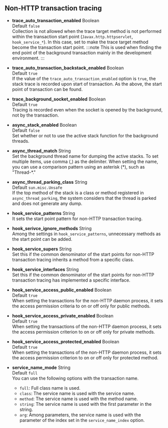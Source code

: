 ## Non-HTTP transaction tracing

-   **trace_auto_transaction_enabled** <span class='type'>Boolean</span><br/>
    Default `false`<br/>Collection is not allowed when the trace target method is not performed within the transaction start point (`Javax.http.httpservlet`, `hook_service_*`). In this case, set to make the trace target method become the transaction start point.
    :::note
    This is used when finding the end point of the background transaction mainly in the development environment.
    :::

-   **trace_auto_transaction_backstack_enabled** <span class='type'>Boolean</span><br/>
    Default `true`<br/>If the value of the `trace_auto_transaction_enabled` option is `true`, the stack trace is recorded upon start of transaction. As the above, the start point of transaction can be found.

-   **trace_background_socket_enabled** <span class='type'>Boolean</span><br/>
    Default `true`<br/>
    Tracing is recorded even when the socket is opened by the background, not by the transaction.

-   **async_stack_enabled** <span class='type'>Boolean</span><br/>
    Default `false`<br/>Set whether or not to use the active stack function for the background threads.

-   **async_thread_match** <span class='type'>String</span><br/>
    Set the background thread name for dumping the active stacks. To set multiple items, use comma (,) as the delimiter. When setting the name, you can use a comparison pattern using an asterisk (\*), such as "Thread-\*."

-   **async_thread_parking_class** <span class='type'>String</span><br/>
    Default `sun.misc.Unsafe`<br/>If the top method of the stack is a class or method registered in `async_thread_parking`, the system considers that the thread is parked and does not generate any dump.

-   **hook_service_patterns** <span class='type'>String</span><br/>
    It sets the start point pattern for non-HTTP transaction tracing.

-   **hook_serivce_ignore_methods** <span class='type'>String</span><br/>
    Among the settings in `hook_service_patterns`, unnecessary methods as the start point can be added.

-   **hook_service_supers** <span class='type'>String</span><br/>
    Set this if the common denominator of the start points for non-HTTP transaction tracing inherits a method from a specific class.

-   **hook_service_interfaces** <span class='type'>String</span><br/>
    Set this if the common denominator of the start points for non-HTTP transaction tracing has implemented a specific interface.

-   **hook_service_access_public_enabled** <span class='type'>Boolean</span><br/>
    Default `true`<br/>When setting the transactions for the non-HTTP daemon process, it sets the access permission criteria to on or off only for public methods.

-   **hook_service_access_private_enabled** <span class='type'>Boolean</span><br/>
    Default `true`<br/>When setting the transactions of the non-HTTP daemon process, it sets the access permission criterion to on or off only for private methods.

-   **hook_service_access_protected_enabled** <span class='type'>Boolean</span><br/>
    Default `true`<br/>When setting the transactions of the non-HTTP daemon process, it sets the access permission criterion to on or off only for protected method.

-   **service_name_mode** <span class='type'>String</span><br/>
      Default `full`<br/>You can use the following options with the transaction name.

    -   `full`: Full class name is used.
    -   `class`: The service name is used with the service name.
    -   `method`: The service name is used with the method name.
    -   `string`: The service name is used with the first parameter in the string.
    -   `arg`: Among parameters, the service name is used with the parameter of the index set in the `service_name_index` option.
